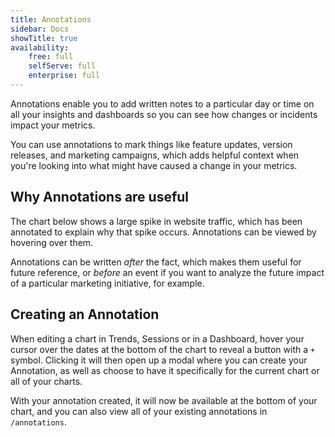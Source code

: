 ```yaml
---
title: Annotations
sidebar: Docs
showTitle: true
availability:
    free: full
    selfServe: full
    enterprise: full
---
```


Annotations enable you to add written notes to a particular day or time on all your insights and dashboards so you can see how changes or incidents impact your metrics.

You can use annotations to mark things like feature updates, version releases, and marketing campaigns, which adds helpful context when you're looking into what might have caused a change in your metrics.

## Why Annotations are useful

The chart below shows a large spike in website traffic, which has been annotated to explain why that spike occurs. Annotations can be viewed by hovering over them.

<ProductScreenshot
    imageLight={annotationLight} 
    imageDark={annotationDark}
    alt="PostHog Annotations" 
    classes="rounded"
/>

Annotations can be written _after_ the fact, which makes them useful for future reference, or _before_ an event if you want to analyze the future impact of a particular marketing initiative, for example.

## Creating an Annotation

When editing a chart in Trends, Sessions or in a Dashboard, hover your cursor over the dates at the bottom of the chart to reveal a button with a `+` symbol. Clicking it will then open up a modal where you can create your Annotation, as well as choose to have it specifically for the current chart or all of your charts.

With your annotation created, it will now be available at the bottom of your chart, and you can also view all of your existing annotations in `/annotations`.

<ProductVideo
    videoLight={createAnnotationLight} 
    videoDark={createAnnotationDark}
    alt="How to create an annotation in PostHog" 
    classes="rounded"
/>
